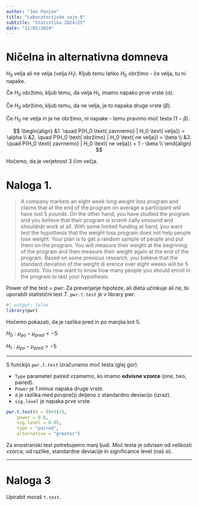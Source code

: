 ```yaml
---
author: "Jan Panjan"
title: "Laboratorijske vaje 8"
subtitle: "Statistika 2024/25"
date: "12/05/2024"
---
```


# Ničelna in alternativna domneva

$H_0$ velja ali ne velja (velja $H_1$). Kljub temu lahko $H_0$ obržimo - če velja, 
tu ni napake. 

Če $H_0$ obržimo, kljub temu, da velja $H_1$, imamo napako prve vrste ($\alpha$). 

Če $H_0$ obržimo, kljub temu, da ne velja, je to napaka druge vrste ($\beta$). 

Če $H_0$ ne velja in je ne obržimo, ni napake - temu pravimo moč testa ($1 - \beta$).

$$
\begin{align}
&1. \quad P(H_0 \text{ zavrnemo} | H_0 \text{ velja}) = \alpha \\
&2. \quad P(H_0 \text{ obržimo} | H_0 \text{ ne velja}) = \beta \\
&3. \quad P(H_0 \text{ zavrnemo} | H_0 \text{ ne velja}) = 1 - \beta \\
\end{align}
$$

Hočemo, da je verjetnost 3 čim večja.

# Naloga 1.

> A company markets an eight week long weight loss program and claims that at the
> end of the program on average a participant will have lost 5 pounds. On the other
> hand, you have studied the program and you believe that their program is scienti cally
> unsound and shouldnât work at all. With some limited funding at hand, you want test
> the hypothesis that the weight loss program does not help people lose weight. Your
> plan is to get a random sample of people and put them on the program. You will
> measure their weight at the beginning of the program and then measure their weight
> again at the end of the program. Based on some previous research, you believe that
> the standard deviation of the weight di erence over eight weeks will be 5 pounds. You
> now want to know how many people you should enroll in the program to test your
> hypothesis.

Power of the test = $pwr$. Za preverjanje hipoteze, ali dieta učinkuje ali ne, bi
uporabili statistični test $T$. `pwr.t.test` je v library pwr.

```r
#| output: false
library(pwr)
```

Hočemo pokazati, da je razlika pred in po manjša kot 5.

$H_0: \mu_{po} - \mu_{pred} < - 5$

$H_1: \mu_{po} - \mu_{pred} > - 5$

---

S funckijo `pwr.t.test` izračunamo moč testa (glej gor). 

- `Type` parameter paired vzamemo, ko imamo **odvisne vzorce** (one, two, paired). 
- `Power` je 1 minus napaka druge vrste. 
- `d` je razlika med povprečji deljeno z standardno deviacijo (izraz).
- `sig.level` je napaka prve vrste.

```r
pwr.t.test(d = (0+5)/5, 
	power = 0.8, 
	sig.level = 0.05, 
	type = "paired", 
	alternative = "greater")
```

Za enostranski test potrebujemo manj ljudi. Moč testa je odvisen od velikosti vzorca,
od razlike, standardne deviacije in significance level (naš $\alpha$).

---

# Naloga 3

Upirabit moraš `t.test`.
